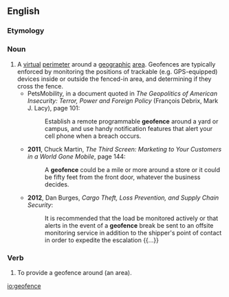 ==English==

===Etymology===
{{prefix|geo|fence|lang=en}}

===Noun===
{{en-noun}}

# A [[virtual]] [[perimeter]] around a [[geographic]] [[area]]. Geofences are typically enforced by monitoring the positions of trackable (e.g. GPS-equipped) devices inside or outside the fenced-in area, and determining if they cross the fence.
#* PetsMobility, in a document quoted in ''The Geopolitics of American Insecurity: Terror, Power and Foreign Policy'' (François Debrix, Mark J. Lacy), page 101:
#*: Establish a remote programmable '''geofence''' around a yard or campus, and use handy notification features that alert your cell phone when a breach occurs.
#* '''2011''', Chuck Martin, ''The Third Screen: Marketing to Your Customers in a World Gone Mobile'', page 144:
#*: A '''geofence''' could be a mile or more around a store or it could be fifty feet from the front door, whatever the business decides.
#* '''2012''', Dan Burges, ''Cargo Theft, Loss Prevention, and Supply Chain Security'':
#*: It is recommended that the load be monitored actively or that alerts in the event of a '''geofence''' break be sent to an offsite monitoring service in addition to the shipper's point of contact in order to expedite the escalation {{...}}

===Verb===
{{en-verb|geofenc|es}}

# {{cx|transitive|lang=en}} To provide a geofence around (an area).

[[io:geofence]]